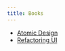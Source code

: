 ```yaml
---
title: Books
---
```


- [Atomic Design](https://www.softouch.on.ca/kb/data/Atomic%20Design.pdf)
- [Refactoring UI](https://www.refactoringui.com/)
